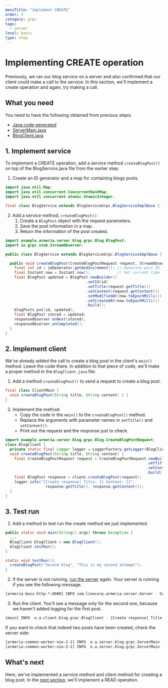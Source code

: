 ```yaml
---
menuTitle: "Implement CREATE"
order: 3
category: grpc
tags:
  - server
level: basic
type: step
---
```


# Implementing CREATE operation

Previously, we ran our blog service on a server and also confirmed that our client could make a call to the service. In this section, we'll implement a create operation and again, try making a call.

<TutorialSteps current={3} />

## What you need

You need to have the following obtained from previous steps:
- [Java code generated](/tutorials/grpc/blog/define-service#compile-proto-file)
- [ServerMain.java](/tutorials/grpc/blog/run-service#2-add-a-service-to-a-server)
- [BlogClient.java](/tutorials/grpc/blog/run-service#4-write-a-client)

## 1. Implement service

To implement a CREATE operation, add a service method `createBlogPost()` on top of the BlogService.java file from the earlier step.

1. Create an ID generator and a map for containing blogs posts.
  ```java filename=BlogService.java
  import java.util.Map;
  import java.util.concurrent.ConcurrentHashMap;
  import java.util.concurrent.atomic.AtomicInteger;

  final class BlogService extends BlogServiceGrpc.BlogServiceImplBase { }
  ```
2. Add a service method, `createBlogPost()`:
    1. Create a `BlogPost` object with the request parameters.
    2. Save the post information in a map.
    3. Return the information of the post created.
  ```java filename=BlogService.java
  import example.armeria.server.blog.grpc.Blog.BlogPost;
  import io.grpc.stub.StreamObserver;

  public class BlogService extends BlogServiceGrpc.BlogServiceImplBase {

    public void createBlogPost(CreateBlogPostRequest request, StreamObserver<BlogPost> responseObserver) {
      final int id = idGenerator.getAndIncrement(); // Generate post ID
      final Instant now = Instant.now();            // Get current time
      final BlogPost updated = BlogPost.newBuilder()
                                      .setId(id)
                                      .setTitle(request.getTitle())
                                      .setContent(request.getContent())
                                      .setModifiedAt(now.toEpochMilli())
                                      .setCreatedAt(now.toEpochMilli())
                                      .build();
      blogPosts.put(id, updated);
      final BlogPost stored = updated;
      responseObserver.onNext(stored);
      responseObserver.onCompleted();
    }
  }
  ```

## 2. Implement client

We've already added the call to create a blog post in the client's `main()` method. Leave the code there. In addition to that piece of code, we'll make a proper method in the `BlogClient.java` file:

1. Add a method `createBlogPost()` to send a request to create a blog post.
  ```java filename=BlogClient.java
  final class ClientMain {
    void createBlogPost(String title, String content) { }
  }
  ```
2. Implement the method:
    - Copy the code in the `main()` to the `createBlogPost()` method.
    - Replace the arguments with parameter names in `setTitle()` and `setContent()`.
    - Print out the request and the response just to check.
  ```java filename=BlogClient.java
  import example.armeria.server.blog.grpc.Blog.CreateBlogPostRequest;
  class BlogClient {
    private static final Logger logger = LoggerFactory.getLogger(BlogClient.class);
    void createBlogPost(String title, String content) {
      final CreateBlogPostRequest request = CreateBlogPostRequest.newBuilder()
                                                                 .setTitle(title)
                                                                 .setContent(content)
                                                                 .build();
      final BlogPost response = client.createBlogPost(request);
      logger.info("[Create response] Title: {} Content: {}",
                    response.getTitle(), response.getContent());
    }
  }
  ```

## 3. Test run

1. Add a method to test run the create method we just implemented.
  ```java filename=BlogClient.java
  public static void main(String[] args) throws Exception {
    ...
    BlogClient blogClient = new BlogClient();
    blogClient.testRun();
  }

  static void testRun(){
    createBlogPost("Second blog", "This is my second attempt");
  }
  ```
2. If the server is not running, [run the server](/tutorials/grpc/blog/run-service#3-serve-the-service) again. Your server is running if you see the following message.
  ```bash
  [armeria-boss-http-*:8080] INFO com.linecorp.armeria.server.Server - Serving HTTP at /[0:0:0:0:0:0:0:0]:8080 - http://127.0.0.1:8080/
  ```
3. Run the client. You'll see a message only for the second one, because we haven't added logging for the first post.
  ```bash
  [main] INFO  e.a.client.blog.grpc.BlogClient - [Create response] Title: Second blog Content: This is my second attempt
  ```
  If you want to check that indeed two posts have been created, check the server side:
  ```bash
  [armeria-common-worker-nio-2-1] INFO  e.a.server.blog.grpc.ServerMain - Created at 0 - My first blog
  [armeria-common-worker-nio-2-1] INFO  e.a.server.blog.grpc.ServerMain - Created at 1 - Second blog
  ```

## What's next

Here, we've implemented a service method and client method for creating a blog post. In the [next section](/tutorials/grpc/blog/implement-read), we'll implement a READ operation.

<TutorialSteps current={3} />
